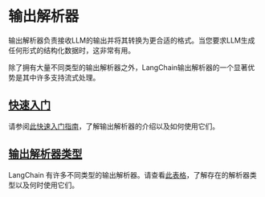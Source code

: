 # 输出解析器

输出解析器负责接收LLM的输出并将其转换为更合适的格式。当您要求LLM生成任何形式的结构化数据时，这非常有用。

除了拥有大量不同类型的输出解析器之外，LangChain输出解析器的一个显著优势是其中许多支持流式处理。

## [快速入门](/docs/modules/model_io/output_parsers/quick_start)

请参阅[此快速入门指南](/docs/modules/model_io/output_parsers/quick_start)，了解输出解析器的介绍以及如何使用它们。

## [输出解析器类型](/docs/modules/model_io/output_parsers/types)

LangChain 有许多不同类型的输出解析器。请查看[此表格](/docs/modules/model_io/output_parsers/types)，了解存在的解析器类型以及何时使用它们。

